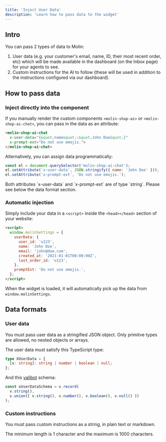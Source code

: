 ```yaml
---
title: 'Inject User Data'
description: 'Learn how to pass data to the widget'
---
```


## Intro

You can pass 2 types of data to Molin:
1. User data (e.g. your customer's email, name, ID, their most recent order, etc) which will be made available in the dashboard (on the Inbox page) for your agents to see.
2. Custom instructions for the AI to follow (these will be used in addition to the instructions configured via our dashboard).

## How to pass data

### Inject directly into the component

If you manually render the custom components `<molin-shop-ai>` or `<molin-shop-ai-chat>`, you can pass in the data as an attribute:

```html
<molin-shop-ai-chat
  x-user-data="{&quot;name&quot;:&quot;John Doe&quot;}"
  x-prompt-ext="Do not use emojis.">
</molin-shop-ai-chat>
```

Alternatively, you can assign data programmatically:

```javascript
const el = document.querySelector('molin-shop-ai-chat');
el.setAttribute('x-user-data', JSON.stringify({ name: 'John Doe' }));
el.setAttribute('x-prompt-ext', 'Do not use emojis.');
```

<Note>
  Both attributes `x-user-data` and `x-prompt-ext` are of type `string`. Please see below the data format section.
</Note>

### Automatic injection

Simply include your data in a `<script>` inside the `<head></head>` section of your website:

```html
<script>
  window.molinSettings = {
    userData: {
      user_id: 'u123',
      name: 'John Doe',
      email: 'john@doe.com',
      created_at: '2021-01-01T00:00:00Z',
      last_order_id: 'o123',
    },
    promptExt: 'Do not use emojis.',
  };
</script>
```

When the widget is loaded, it will automatically pick up the data from `window.molinSettings`.

## Data formats

### User data

You must pass user data as a stringified JSON object. Only primitve types are allowed, no nested objects or arrays.

The user data must satisfy this TypeScript type:

```ts
type XUserData = {
  [x: string]: string | number | boolean | null;
};
```

And this [valibot](https://valibot.dev/) schema:

```js
const xUserDataSchema = v.record(
  v.string(),
  v.union([ v.string(), v.number(), v.boolean(), v.null() ])
);
```

### Custom instructions

You must pass custom instructions as a string, in plain text or markdown.

The minimum length is 1 character and the maximum is 1000 characters.
